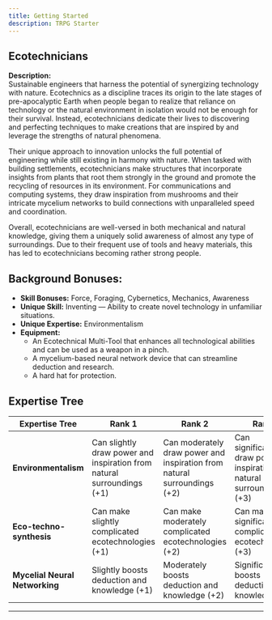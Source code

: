 ```yaml
---
title: Getting Started
description: TRPG Starter
---
```


## Ecotechnicians

**Description:**  
Sustainable engineers that harness the potential of synergizing technology with nature. Ecotechnics as a discipline traces its origin to the late stages of pre-apocalyptic Earth when people began to realize that reliance on technology or the natural environment in isolation would not be enough for their survival. Instead, ecotechnicians dedicate their lives to discovering and perfecting techniques to make creations that are inspired by and leverage the strengths of natural phenomena.

Their unique approach to innovation unlocks the full potential of engineering while still existing in harmony with nature. When tasked with building settlements, ecotechnicians make structures that incorporate insights from plants that root them strongly in the ground and promote the recycling of resources in its environment. For communications and computing systems, they draw inspiration from mushrooms and their intricate mycelium networks to build connections with unparalleled speed and coordination.

Overall, ecotechnicians are well-versed in both mechanical and natural knowledge, giving them a uniquely solid awareness of almost any type of surroundings. Due to their frequent use of tools and heavy materials, this has led to ecotechnicians becoming rather strong people.

## Background Bonuses:
- **Skill Bonuses:** Force, Foraging, Cybernetics, Mechanics, Awareness
- **Unique Skill:** Inventing — Ability to create novel technology in unfamiliar situations.
- **Unique Expertise:** Environmentalism
- **Equipment:**
  - An Ecotechnical Multi-Tool that enhances all technological abilities and can be used as a weapon in a pinch.
  - A mycelium-based neural network device that can streamline deduction and research.
  - A hard hat for protection.

## Expertise Tree
| **Expertise Tree**          | **Rank 1**                                                                    | **Rank 2**                                                                  | **Rank 3**                                                                  |
|------------------------------|------------------------------------------------------------------------------|----------------------------------------------------------------------------|----------------------------------------------------------------------------|
| **Environmentalism**         | Can slightly draw power and inspiration from natural surroundings (+1)       | Can moderately draw power and inspiration from natural surroundings (+2)   | Can significantly draw power and inspiration from natural surroundings (+3) |
| **Eco-techno-synthesis**     | Can make slightly complicated ecotechnologies (+1)                           | Can make moderately complicated ecotechnologies (+2)                       | Can make significantly complicated ecotechnologies (+3)                     |
| **Mycelial Neural Networking** | Slightly boosts deduction and knowledge (+1)                                | Moderately boosts deduction and knowledge (+2)                             | Significantly boosts deduction and knowledge (+3)                           |

---
